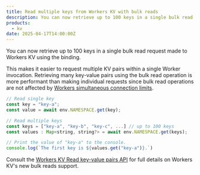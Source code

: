 ```yaml
---
title: Read multiple keys from Workers KV with bulk reads
description: You can now retrieve up to 100 keys in a single bulk read request to Workers KV.
products:
  - kv
date: 2025-04-17T14:00:00Z
---
```


You can now retrieve up to 100 keys in a single bulk read request made to Workers KV using the binding.

This makes it easier to request multiple KV pairs within a single Worker invocation. Retrieving many key-value pairs using the bulk read operation is more performant than making individual requests since bulk read operations are not affected by [Workers simultaneous connection limits](/workers/platform/limits/#simultaneous-open-connections).
```js
// Read single key
const key = "key-a";
const value = await env.NAMESPACE.get(key);

// Read multiple keys
const keys = ["key-a", "key-b", "key-c", ...] // up to 100 keys
const values : Map<string, string?> = await env.NAMESPACE.get(keys);

// Print the value of "key-a" to the console.
console.log(`The first key is ${values.get("key-a")}.`)
```

Consult the [Workers KV Read key-value pairs API](/kv/api/read-key-value-pairs/) for full details on Workers KV's new bulk reads support.

